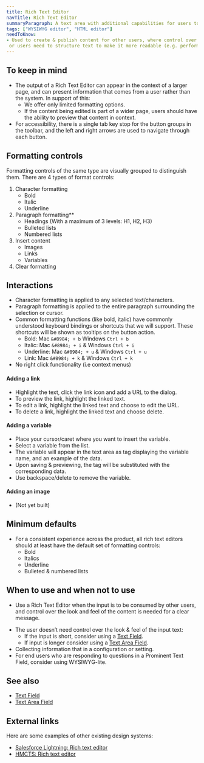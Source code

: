 ```yaml
---
title: Rich Text Editor
navTitle: Rich Text Editor
summaryParagraph: A text area with additional capabilities for users to format the input text. 
tags: ["WYSIWYG editor", "HTML editor"]
needToKnow: 
- Used to create & publish content for other users, where control over the look & feel of the content is important (e.g. survey communications)
 or users need to structure text to make it more readable (e.g. performance reviews & manager 1:1s).
---
```




## To keep in mind
- The output of a Rich Text Editor can appear in the context of a larger page, and can present information that comes from a user rather than the system. In support of this: 
    - We offer only limited formatting options. 
    - If the content being edited is part of a wider page, users should have the ability to preview that content in context. 
- For accessibility, there is a single tab key stop for the button groups in the toolbar, and the left and right arrows are used to navigate through each button.

## Formatting controls

Formatting controls of the same type are visually grouped to distinguish them. There are 4 types of format controls:

1. Character formatting
    - Bold
    - Italic
    - Underline
2. Paragraph formatting** 
    - Headings (With a maximum of 3 levels: H1, H2, H3)
    - Bulleted lists
    - Numbered lists
3. Insert content
    - Images
    - Links
    - Variables
4. Clear formatting

## Interactions
- Character formatting is applied to any selected text/characters.
- Paragraph formatting is applied to the entire paragraph surrounding the selection or cursor.  
- Common formatting functions (like bold, italic) have commonly understood keyboard bindings or shortcuts that we will support. These shortcuts will be shown as tooltips on the button action.
    - Bold: Mac `&#8984; + b` Windows `Ctrl + b`
    - Italic: Mac `&#8984; + i` & Windows `Ctrl + i`
    - Underline: Mac `&#8984; + u` & Windows `Ctrl + u`
    - Link: Mac `&#8984; + k` & Windows `Ctrl + k`
- No right click functionality (i.e context menus)

#### Adding a link
- Highlight the text, click the link icon and add a URL to the dialog.
- To preview the link, highlight the linked text.
- To edit a link, highlight the linked text and choose to edit the URL. 
- To delete a link, highlight the linked text and choose delete.

#### Adding a variable
- Place your cursor/caret where you want to insert the variable.
- Select a variable from the list.
- The variable will appear in the text area as tag displaying the variable name, and an example of the data.
- Upon saving & previewing, the tag will be substituted with the corresponding data.
- Use backspace/delete to remove the variable.

#### Adding an image 
- (Not yet built)

## Minimum defaults
- For a consistent experience across the product, all rich text editors should at least have the default set of formatting controls: 
    - Bold
    - Italics
    - Underline
    - Bulleted & numbered lists

## When to use and when not to use

<WhenToUseAndWhenNotToUse>
<WhenToUse>

- Use a Rich Text Editor when the input is to be consumed by other users, and control over the look and feel of the content is needed for a clear message.

</WhenToUse>
<WhenNotToUse>

- The user doesn’t need control over the look & feel of the input text:
    - If the input is short, consider using a [Text Field](/components/text-field/).
    - If input is longer consider using a [Text Area Field](/components/text-area-field/).
- Collecting information that in a configuration or setting.
- For end users who are responding to questions in a Prominent Text Field, consider using WYSIWYG-lite.

</WhenNotToUse>
</WhenToUseAndWhenNotToUse>

## See also

- [Text Field](/components/text-field/)
- [Text Area Field](/components/text-area-field/)

## External links

Here are some examples of other existing design systems:
- [Salesforce Lightning: Rich text editor](https://www.lightningdesignsystem.com/components/rich-text-editor/)
- [HMCTS: Rich text editor](https://hmcts-design-system.herokuapp.com/components/rich-text-editor)

